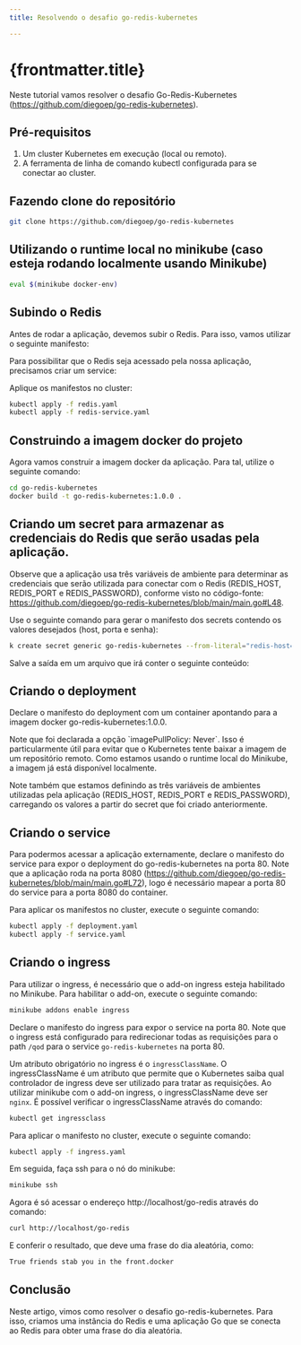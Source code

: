 ```yaml
---
title: Resolvendo o desafio go-redis-kubernetes

---
```



# {frontmatter.title}

Neste tutorial vamos resolver o desafio Go-Redis-Kubernetes (https://github.com/diegoep/go-redis-kubernetes).

## Pré-requisitos
1. Um cluster Kubernetes em execução (local ou remoto).
2. A ferramenta de linha de comando kubectl configurada para se conectar ao cluster.


## Fazendo clone do repositório

```bash
git clone https://github.com/diegoep/go-redis-kubernetes
```

## Utilizando o runtime local no minikube (caso esteja rodando localmente usando Minikube)
```bash
eval $(minikube docker-env)
```

## Subindo o Redis
Antes de rodar a aplicação, devemos subir o Redis. Para isso, vamos utilizar o seguinte manifesto:
<CodePreview src="/codes/kubernetes/solucao-go-redis-kubernetes/redis.yaml" lang="kubernetes" height={200} />

Para possibilitar que o Redis seja acessado pela nossa aplicação, precisamos criar um service:
<CodePreview src="/codes/kubernetes/solucao-go-redis-kubernetes/redis-service.yaml" lang="kubernetes" height={200} />

Aplique os manifestos no cluster:
```bash
kubectl apply -f redis.yaml
kubectl apply -f redis-service.yaml
```


## Construindo a imagem docker do projeto
Agora vamos construir a imagem docker da aplicação. Para tal, utilize o seguinte comando:
```bash
cd go-redis-kubernetes
docker build -t go-redis-kubernetes:1.0.0 .
```

## Criando um secret para armazenar as credenciais do Redis que serão usadas pela aplicação.
Observe que a aplicação usa três variáveis de ambiente para determinar as credenciais que serão utilizada para conectar com o Redis (REDIS_HOST, REDIS_PORT e REDIS_PASSWORD), conforme visto no código-fonte: https://github.com/diegoep/go-redis-kubernetes/blob/main/main.go#L48.

Use o seguinte comando para gerar o manifesto dos secrets contendo os valores desejados (host, porta e senha):
```bash
k create secret generic go-redis-kubernetes --from-literal="redis-host=redis" --from-literal="redis-port=6379" --from-literal="redis-password=str0ng-p455sw0rd"  -o yaml --dry-run
```

Salve a saída em um arquivo que irá conter o seguinte conteúdo:
<CodePreview src="/codes/kubernetes/solucao-go-redis-kubernetes/secret.yaml" lang="kubernetes" height={200} />


## Criando o deployment
Declare o manifesto do deployment com um container apontando para a imagem docker go-redis-kubernetes:1.0.0.

<CodePreview src="/codes/kubernetes/solucao-go-redis-kubernetes/deployment.yaml" lang="kubernetes" height={200} />
Note que foi declarada a opção `imagePullPolicy: Never`. Isso é particularmente útil para evitar que o Kubernetes tente baixar a imagem de um repositório remoto. 
Como estamos usando o runtime local do Minikube, a imagem já está disponível localmente.

Note também que estamos definindo as três variáveis de ambientes utilizadas pela aplicação (REDIS_HOST, REDIS_PORT e REDIS_PASSWORD), carregando os valores a partir do secret que foi criado anteriormente.

## Criando o service
Para podermos acessar a aplicação externamente, declare o manifesto do service para expor o deployment do go-redis-kubernetes na porta 80. Note que a aplicação roda na porta 8080 (https://github.com/diegoep/go-redis-kubernetes/blob/main/main.go#L72), logo é necessário mapear a porta 80 do service para a porta 8080 do container.
<CodePreview src="/codes/kubernetes/solucao-go-redis-kubernetes/service.yaml" lang="kubernetes" height={200} />

Para aplicar os manifestos no cluster, execute o seguinte comando:
```bash
kubectl apply -f deployment.yaml
kubectl apply -f service.yaml
```

## Criando o ingress
Para utilizar o ingress, é necessário que o add-on ingress esteja habilitado no Minikube. Para habilitar o add-on, execute o seguinte comando:
```bash
minikube addons enable ingress
```

Declare o manifesto do ingress para expor o service na porta 80. Note que o ingress está configurado para redirecionar todas as requisições para o path `/qod` para o service `go-redis-kubernetes` na porta 80.
<CodePreview src="/codes/kubernetes/solucao-kubernetes-challenge/ingress.yaml" lang="kubernetes" height={200} />

Um atributo obrigatório no ingress é o `ingressClassName`. O ingressClassName é um atributo que permite que o Kubernetes saiba qual controlador de ingress deve ser utilizado para tratar as requisições.
Ao utilizar minikube com o add-on ingress, o ingressClassName deve ser `nginx`. É possível verificar o ingressClassName através do comando:
```bash
kubectl get ingressclass
```


Para aplicar o manifesto no cluster, execute o seguinte comando:
```bash
kubectl apply -f ingress.yaml
```

Em seguida, faça ssh para o nó do minikube:
```bash
minikube ssh
```

Agora é só acessar o endereço http://localhost/go-redis através do comando:
```bash
curl http://localhost/go-redis
``` 
E conferir o resultado, que deve uma frase do dia aleatória, como:
```bash
True friends stab you in the front.docker
```


## Conclusão
Neste artigo, vimos como resolver o desafio go-redis-kubernetes.
Para isso, criamos uma instância do Redis e uma aplicação Go que se conecta ao Redis para obter uma frase do dia aleatória.